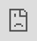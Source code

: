 # Work with Stress and Resilience

## Overview {.unnumbered}

In Unit 5, both stress and resilience will be explored in detail. While these may appear to be distinct topics, they are deeply interconnected. Stress is an inevitable part of life, arising from various external and internal pressures, while resilience is the capacity to adapt and bounce back from these challenges. The relationship between the two is significant: the more resilient we become, the better we are at managing stress. Although stress will always exist, a resilient individual can approach it differently, viewing obstacles as opportunities for growth rather than insurmountable difficulties. Resilience doesn’t eliminate stress, but it transforms the way we interact with it. With greater resilience, stressful situations are less likely to overwhelm us, and we develop healthier coping mechanisms. Instead of being paralyzed or drained by stress, resilience empowers us to stay grounded, think clearly, and respond effectively. Through building resilience, we gain the tools to reduce the impact of stress on our emotional, mental, and even physical well-being. In other words, by strengthening our resilience, we can significantly alter our experience of stress, making it less of a burden and more of a manageable part of our personal and professional lives.

### Topics {.unnumbered}

This unit is divided into the following topics:

1. Stress and Resilience
2. The Development of Stress and Resilience
3. Strategies for Dealing with Stress and Resilience

### Unit Learning Outcomes {.unnumbered}

When you have completed this unit you will be able to:

1. Identify some of the major researchers in the field of resilience and stress
2. Demonstrate and practice what wellness and thriving could look like
3. Describe the brain under stress and how resilience is built
4. Conceptualize a case dealing with stress and resilience
5. Practice the skill of validation as outlined in EFFT
6. Develop a preliminary treatment plan and know where to find resources and further specialized training

### Learning Activities {.unnumbered}

Here is a list of learning activities that will benefit you in completing this unit. You may find it useful for planning your work.

::: {.learning-activity}

1. Video and Read: The "Fathers" of Stress and Resilience
2. Read: Stress Management and Prevention, Chapter 1
3. Reflect (Optional): Stress
4. Video: What is Resilience?
5. Video: Daniel Siegel—Empathy and Resilience
6. Read: Stress Management and Prevention, Chapter 2
7. Video: An Illustration
8. Read: Gordon Neufeld Institute
9. Video (Optional): The Power of Vulnerability—Brené Brown
10. Video: Dan Siegel on Neurobiology and Resilience
11. Read and Write: Case Study

*Note:* Working through course activities will help you to meet the learning outcomes and successfully complete your assessments.

:::

## Assessment {.unnumbered}

Please see the Assessment section in Moodle for assignment details.


### Resources {.unnumbered}

Here are the resources you will need to complete this unit.

- Lafrance, A., Henderson, K. A., & Mayman, S. [-@lafranceEmotionfocusedFamilyTherapy2020]. *Emotion-Focused Family Therapy: A Transdiagnostic Model for Caregiver-Focused Interventions*. American Psychological Association.
- Other online resources will be provided in the unit.

## Stress and Resilience

Stress and its manifestation in the body are the topics we explore in Unit 5. As research shows, experiencing stress is detrimental to our bodies and our health in general. It is therefore very important to develop and expand our resilience in order to properly handle and interact with stress.

In the same manner as in previous units, I would like to acknowledge and hear from those who have contributed to the field of stress and resilience research. Although the scope of research has expanded greatly, it is important to recall where we began.

### Activity: Video and Read | The "Fathers" of Stress and Resilience

::: {.learning-activity}

**Dr. Hans Seyle**

In the world of stress management, Hans Selye is widely acknowledged as the "father of the field." As such, he is a Canadian resource for the rest of the world. Over 1,700 scholarly papers and 39 books were published by Dr. Selye following his first scientific paper to identify and define "stress" in 1936. His work was cited in more than 362,000 scientific papers and in countless popular magazine articles, in nearly every major language, and in every country in the world by the time of his death in late 1982. There is no doubt that he is the most frequently cited author on stress in the world. Selye proposed that throughout a period of exposure to a nonspecific demand, stress remains present in an individual’s body. Among his distinctions, Selye called the cumulative effects of chronically applied stressors "general adaptation syndrome," also known as Selye’s syndrome in the literature.

Dr. Selye is one of the founders of the Canadian Institute of Stress. You may wish to spend a few minutes exploring their [website](https://stresscanada.org/){target="_blank"} [-@CanadaStress].

Watch the following video to learn more about one of Dr. Hans Selye’s major contributions to stress research. Please note that the video is 4:01 minutes long.

- [*Hans Selye’s General Adaption Syndrome and the HPA Axis: Exploring the Connection*](https://www.youtube.com/watch?v=9FdmxfXrygA){target="_blank"} [-@integrativetherapeuticsHansSelyesGeneral2017]

<div class="video-container">

{{< video https://www.youtube-nocookie.com/embed/9FdmxfXrygA >}}

</div>

**Questions to Consider**

After viewing the video consider the following questions and use them as a tool to help you process the information.

1. What is general adaptation syndrome?
2. What is it better described as?
3. What is the HPA? How can it weaken?

**Norman Garmezy**

The resilience theory is regarded as the brainchild of Norman Garmezy, the "father" of resilience theory. In addition to his work in developmental psychopathology, Garmezy was a professor of psychology; he held positions at Duke University (1950–1961) and the Institute of Child Development at the University of Minnesota (1961–1989) after receiving his doctorate from the University of Iowa in 1950. His early work focused on the etiology of schizophrenia, but his later work focused on child development risks, resilience, stress, and coping. We will spend some time getting to know his research, even though there have been further advances since his discoveries in the 1980s and 1990s.

- We will be reading from Ann Masten’s book, *[Ordinary Magic](assets/u5/Ordinary_Magic_Introduction.pdf){target="_blank"}* [-@mastenOrdinaryMagicResilience2014].

Ann Masten is a prominent resilience researcher and professor of child development at the University of Minnesota. She is widely recognized for her work on resilience in children and how they thrive despite adversity. In her book *Ordinary Magic* (2025), Masten explores the concept of resilience, arguing that it is not a rare, extraordinary trait but a common capacity that arises from ordinary human resources such as supportive relationships, problem-solving skills, and community support. The book highlights the power of everyday systems that foster resilience in individuals facing challenges. Masten studied under Garmezy—take note of when he is mentioned.

**Questions to Consider**

After completing the reading above, consider the following questions and use them as a tool to help you process the information.

1. The key individuals who initiated studies on resilience in children were a part of which historic event?
2. What are the four waves of resilience science?
3. What was the biggest surprise that emerged from the study of children who overcome adversity?
4. What does the word resilience mean?
5. What two kinds of evaluation are required to identify resilience in a person’s life?
6. What are some examples of risk factors?

:::

### Activity: Reading | *Stress Management and Prevention*, Chapter 1

::: {.learning-activity}

To begin our conversation on stress and its meaning, please read the resource below.

- [*Stress Management and Prevention*, Chapter 1](assets/u5/Stress_Management_And_Prevention_Ch_1.pdf){target="_blank"} [-@chenStressManagementPrevention2011]

This chapter’s Key Questions will be used as our Questions to Consider section. Reading these ahead of time will assist you in guiding your reading.

**Questions to Consider**

After reading, consider the following questions and use them as a tool to help you process the information.

1. What are the different ways that stress can be defined and conceptualized?
2. What are the different ways that people respond to adversity in their lives?
3. Stress is ordinarily thought of as a fairly negative state, something to be avoided whenever possible. But how can stress be highly functional and operate as a survival mechanism?
4. What is the general adaptation syndrome (GAS) and how does it function during times of stress?
5. What is the primary goal of stress management? Can such a program completely eliminate stress?
6. What are major sources of stress and how are they recognized?
7. How do you interpret the following statement: Stress is not what exists on the outside, but how you perceive a situation on the inside?

:::

### Activity: Optional Reflection | Stress

::: {.learning-activity}

Consider the following questions and use the tool below to save your notes. Note that the active browser will not save your responses so you will need to save or download your document before closing it. You may wish to download the document on your computer or device to work on it.

<iframe src="https://create.twu.ca/h5p/wp-admin/admin-ajax.php?action=h5p_embed&id=489" width="100%" height="100%" frameborder="0" allowfullscreen="allowfullscreen" title=""></iframe><script src="https://h5p.org/sites/all/modules/h5p/library/js/h5p-resizer.js" charset="UTF-8"></script>

:::

### Activity: Video | What is Resilience?

::: {.learning-activity}

Different perspectives and points of view can be taken into account when discussing resilience. For an overview and introduction to resilience, watch the following video. Please consider that this video is 2.29 minutes long.

- [*The Science of Resilience*](https://www.youtube.com/watch?v=1r8hj72bfGo){target="_blank"} [-@centeronthedevelopingchildatharvarduniversityInBriefScienceResilience2015]

<div class="video-container">

{{< video https://www.youtube-nocookie.com/embed/1r8hj72bfGo >}}

</div>

:::

### Activity: Videos | Daniel Siegel—Empathy and Resilience

::: {.learning-activity}

The researcher Daniel Siegel is well known for his theory of interpersonal neurobiology, which explains how the brain, mind, and body are interconnected. Throughout his work he emphasizes the importance of resilience. Rather than reading some of his books and articles, we will view some of his YouTube talks:

**Building Resilience**

- [*Building Resilience in Care Providers*](https://www.youtube.com/watch?v=RkC8hx-_k3Y){target="_blank"} [-@haguetalksBuildingResilienceCare2019]

<div class="video-container">

{{< video https://www.youtube-nocookie.com/embed/RkC8hx-_k3Y >}}

</div>

**Questions to Consider**

After watching the video consider the following questions and use them as tools to help you process the information.

1. What are the five states of empathy?
2. What does compassion build on?
3. What are the two states of the brain that Siegel describes?
4. What is the metaphor that Siegel uses about the importance of awareness with resiliency?

**Opportunities to Build the Circuits of Kindness and Resilience**

This next video focuses on parents building resilience with their children.

- [*Building the Circuits for Kindness and Resilience*](https://www.youtube.com/watch?v=0XG8uOWEBbc){target="_blank"} [-@dalailamacenterforpeaceandeducationDanSiegelOpportunity2012]

<div class="video-container">

{{< video https://www.youtube-nocookie.com/embed/0XG8uOWEBbc >}}

</div>

**Questions to Consider**

After watching the video consider the following questions and use them as tools to help you process the information.

1. When are the first circuits of kindness and resilience growing?
2. What moments does Siegel encourage us to reframe?
3. How do you see this video by Siegel as related to issues that EFFT explores?
4. What is the opportunity to build kindness and resilience that Siegel talks about?

:::

## The Development of Stress and Resilience

The purpose of this section is to discuss how and why stress occurs, and how we can enhance our resilience to minimize stress; that is, as Siegel explains, by increasing our awareness, we will be able to handle things with less impact when they occur—despite the fact that they may still affect us, they will not have the same negative impact.

### Activity: Read | *Stress Management and Prevention*, Chapter 2

::: {.learning-activity}

In this chapter we will examine how stress manifests in the body and how our body responds to stress. We should note that this is a continuation or a parallel from our previous learning about trauma. You are not expected to memorize all of the details or remember all of the parts of the body affected. This article is intended to give you a general understanding of how stress affects the body and how it can manifest itself.

Read p. 30 to the end of the chapter. Pay particular attention to pages 36–37, and observe how they are aligned with our understanding of EFFT. The Questions to Consider section will be based on the Key Questions in the chapter. By reading these ahead of time, you will be able to guide your reading.

- [*Stress Management and Prevention*, Chapter 2](assets/u5/Stress_Management_And_Prevention_Ch_2.pdf){target="_blank"} [-@chenStressManagementPrevention2011]

**Questions to Consider**

Consider the following questions and use them as tools to help you process the information.

1. Why is it important to study the physiological basis of stress responses?
2. How can you apply what you learned in this chapter to understand better why people struggle so much in their lives?
3. How can studying the physiology of stress assist you in making sense of your own stress reactions, as well as those you witness in others?
4. How do chronic stress and anxiety affect the various systems in the body?
5. How do the nervous and endocrine systems work together to coordinate the body’s responses to stress?
6. How do the sympathetic and parasympathetic nervous systems work in concert to control physiological stress responses?
7. What are the body’s sequential steps in responding to perceived threats?
8. How is the immune system affected by chronic stress?
9. What are the risk factors associated with heart disease and other chronic health conditions?
10. How is sexual functioning affected by chronic or acute stress?
11. What are some ways that stress is helpful?

:::

### Activity: Video | An Illustration

::: {.learning-activity}

This video with Dr. Gabor Maté on the connection between stress and disease illustrates how the body and the brain are connected and how stress manifests itself in the body. For the sake of time, let’s watch this clip to get an idea of the book’s content.

- [*Dr. Gabor Maté on the Connection Between Stress and Disease*](https://www.youtube.com/watch?v=ajo3xkhTbfo&t=1861s){target="_blank"} [-@howtoacademyDrGaborMate2019]

<div class="video-container">

{{< video https://www.youtube.com/watch?v=ajo3xkhTbfo&t=1861s >}}

</div>

**Questions to Consider**

After watching the video consider the following questions to help guide your learning.

1. Who is the illustration about at the beginning of the clip? At what age did she die?
2. What does Maté mean by responsibility?
3. What does Maté describe we have to do in order to maintain an attachment relationship? When does illness arise?

:::

### Activity: Read | Gordon Neufeld Institute

::: {.learning-activity}

You may find the following article on the Neufeld Institute helpful in understanding how resilience develops and how it can be fostered. The work of Gordon Neufeld in the area of parenting and family work has made him an internationally recognized researcher.

- [*Neufeld Institute*](https://neufeldinstitute.org/resilience-embracing-the-emotional-journey/){target="_blank"} [@macnamaraResilienceEmbracingEmotional2019]

**Questions to Consider**

After reading, consider the following questions and use them as a tool to help you process the information.

1. How does Gordon Neufeld describe resilience?
2. What is the difference between true resilience and false resilience?
3. What happens when we are overloaded?
4. Finish this quote, "We already have inside of us the ingredients to allow healing to occur, we just need …" [@macnamaraResilienceEmbracingEmotional2019]

:::

## Strategies for Dealing with Stress and Resilience

Being resilient means overcoming setbacks and challenges such as losing a job, facing illness, experiencing a disaster, or grieving a loved one. These stressful events can lead people to unhealthy coping mechanisms such as substance abuse, eating disorders, or risky behaviours, which can make them feel stuck in their problems or victimized. While resilience doesn’t eliminate difficulties, it helps people look beyond them, find joy in life, and handle stress more effectively.

This is another opportunity for us to continue learning from EFFT. The goal is for you to have a reasonably good understanding of what validation entails by now. In this section we will develop a validation statement and add a behaviour coaching component.

### Activity: Optional Watch | *The Power of Vulnerability*—Brené Brown

::: {.learning-activity}

Brené Brown has spent the past two decades studying courage, vulnerability, shame, and empathy at the University of Texas at Austin McCombs School of Business. Five of her books are New York Times bestsellers.

Please watch this video from Brown, who is well known for her work on vulnerability, shame, courage, and their relationship to resilience before starting the EFFT exercises and reading. It is likely that you have heard Brown speak before, but I encourage you to listen to her again and consider how working on shame, vulnerability, and courage can also cultivate resilience within you while working in the therapy room. This is Brown’s first TED Talk that is well known to most people; it captured the attention of the nation.

- [*The Power of Vulnerability*](https://www.ted.com/talks/brene_brown_the_power_of_vulnerability?language=en){target="_blank"} [-@brownPowerVulnerability2010]

<div class="video-container">

<iframe src="https://embed.ted.com/talks/brene_brown_the_power_of_vulnerability" width="1024px" height="576px" title="The power of vulnerability" style="position:absolute;left:0;top:0;width:100%;height:100%"  frameborder="0" scrolling="no" allowfullscreen onload="window.parent.postMessage('iframeLoaded', 'https://embed.ted.com')"></iframe>

</div>

**Questions to Consider**

After watching the video consider the following question and use it to help you process the information.

1. How does working on alleviating our shame build and foster resilience? Describe the connection.

:::

### Activity: Watch | Dan Siegel on Neurobiology and Resilience

::: {.learning-activity}

This short video by Siegel discusses how to build resilience and connection by focusing not only on the individual, but on the collective "we."

- [*On Neurobiology and Resilience*](https://www.youtube.com/watch?v=Zriw-jShjzY){target="_blank"} [-@garrisoninstituteDanSiegelNeurobiology2015]

<div class="video-container">

{{< video https://www.youtube-nocookie.com/embed/Zriw-jShjzY >}}

</div>

:::

### Activity: Case Study

::: {.learning-activity}

Please refer back to the *EFFT Manual* [@lafranceEmotionfocusedFamilyTherapy2020] if you need any reminders on emotion coaching or behaviour coaching.

In regard to stress and resilience specifically, I quote this text from our *EFFT Manual*:

> There is strong evidence to suggest that emotional intelligence (which includes emotion management, emotion perception, and emotion utilization) moderates the relationship between stress and mental health concerns in adolescents and adults, including depression, hopelessness, and suicidal ideation [@ciarrochiEmotionalIntelligenceModerates2002; @fernandez-berrocalEmotionalIntelligenceEmotional2006]. Taken together, these studies suggest that a focus on the development and refinement of emotion processing and regulation can serve to buffer against the experience of life stressors. For these reasons, the EFFT clinician also works with caregivers to equip them with the skills of emotion coaching to support their loved one’s wellness. Over time, their loved one develops self-efficacy with emotion processing—that is, the capacity and confidence to experience, tolerate, regulate, and be guided by their emotions without need of maladaptive coping strategies. In addition to supporting in the moment emotion processing and the development of the capacity to self-regulate, emotion-coaching skills enhance treatment in various ways. As caregivers adopt this new style of relating to their loved one, their relationship will strengthen and their efforts to support their loved one with behavioral symptoms will be more effective and better received. As symptoms decrease, caregivers can also support their loved one to manage the flood of emotions that sometimes follow. This work will also provide loved ones with evidence of their caregiver’s capacity and willingness to support them with their emotional pain, making it more likely that they will turn to the caregiver for support in times of stress [@lafranceEmotionfocusedFamilyTherapy2020].

Read the following case study and then spend some time creating a validation statement for this particular client. We will be emotion-coaching this client and adding a "behaviour intervention" that will help the client to deal with their ongoing stress in their life. You may come up with your own ideas for things that might help alleviate stress based on the class readings or your own experience, or you can also look up some suggestions if you would like. Note that you would do a lot more work than just this single emotion-coaching session before suggesting a way to cope: in real time, you really need to spend time in validation with the client, really understanding what they are saying and conveying that you "get it."

<iframe src="https://create.twu.ca/h5p/wp-admin/admin-ajax.php?action=h5p_embed&id=499" width="100%" height="100%" frameborder="0" allowfullscreen="allowfullscreen" title=""></iframe><script src="https://h5p.org/sites/all/modules/h5p/library/js/h5p-resizer.js" charset="UTF-8"></script>

:::

## Summary {.unnumbered}

In this unit you have learned about stress and resilience. It is so important that we understand how prolonged stress can affect our bodies and how urgent it is to take action. The fact that we can build up our resilience tangibly should also encourage you. This may be easier to do when we are young, but it is also possible to do when we are older. Fortunately, the brain is very malleable and resilience can still be taught and learned.

::: {.check}

Before you move on to the next unit you may want to check that you are able to:

1. Identify some of the major researchers in the field of resilience and stress
2. Demonstrate and practice what wellness and thriving could look like
3. Describe the brain under stress and how resilience is built
4. Conceptualize a case dealing with stress and resilience
5. Practice the skill of validation as outlined in EFFT
6. Develop a preliminary treatment plan and know where to find resources and further specialized training

:::

## References {.unnumbered}

<!-- ## Stress and Resilience

**Videos**

- Center on the Developing Child at Harvard University. (2015). *InBrief: The science of resilience* [Video]. YouTube. [https://www.youtube.com/watch?v=1r8hj72bfGo](https://www.youtube.com/watch?v=1r8hj72bfGo){target="_blank"}

{{< video https://www.youtube-nocookie.com/embed/1r8hj72bfGo >}}

::: {.prote}

Bleep bloop: The above video was auto embedded. If it was just a link, I added a title. If you don't like the title, change it, and I'll leave it alone if I come across it again.

:::

- Dalai Lama Center for Peace and Education. (2012). *Dan Siegel - The opportunity to build the circuits of kindness and resilience* [Video]. YouTube. [https://youtu.be/0XG8uOWEBbc](https://youtu.be/0XG8uOWEBbc){target="_blank"}

{{< video https://www.youtube-nocookie.com/embed/0XG8uOWEBbc >}}

::: {.prote}

Bleep bloop: The above video was auto embedded. If it was just a link, I added a title. If you don't like the title, change it, and I'll leave it alone if I come across it again.

:::

- Integrative Therapeutics. (2017). *Hans Selye’s general adaption syndrome and the HPA axis: Exploring the connection* [Video]. YouTube. [https://www.youtube.com/watch?v=9FdmxfXrygA](https://www.youtube.com/watch?v=9FdmxfXrygA){target="_blank"}

{{< video https://www.youtube-nocookie.com/embed/9FdmxfXrygA >}}

::: {.prote}

Bleep bloop: The above video was auto embedded. If it was just a link, I added a title. If you don't like the title, change it, and I'll leave it alone if I come across it again.

:::

**Readings**

- Masten, A. S. (2014). *Ordinary magic: Resilience in development.* The Guilford Press.
- [[https://d.docs.live.net/47342b2749fd82eb/Desktop/_Trinity%20Western_Editing/Psych%20339/1.%20Original%20Files%20From%20Production/assets/u5/Ordinary_Magic_Introduction.pdf](https://d.docs.live.net/47342b2749fd82eb/Desktop/_Trinity%20Western_Editing/Psych%20339/1.%20Original%20Files%20From%20Production/assets/u5/Ordinary_Magic_Introduction.pdf){target="_blank"}
- Seaward, B. L. (2011). *Stress management and revention: Applications to daily life* (2nd ed.). Jones & Bartlett.

**Websites**

- There are no websites to visit for this topic.

## Stress and Resilience

**Videos**

- How To Academy. (2019). *Dr. Gabor Maté on the connection between stress and disease* [Video]. YouTube. [https://www.youtube.com/watch?v=ajo3xkhTbfo&t=1861s](https://www.youtube.com/watch?v=ajo3xkhTbfo&t=1861s){target="_blank"}

{{< video https://www.youtube-nocookie.com/embed/ajo3xkhTbfo >}}

::: {.prote}

Bleep bloop: The above video was auto embedded. If it was just a link, I added a title. If you don't like the title, change it, and I'll leave it alone if I come across it again.

:::

**Readings**

- Seaward, B. L. (2011). *Stress management and prevention: Applications to daily life* (2nd ed.). Jones & Bartlett.

**Websites**

- MacNamara, D. (n.d.). R*esilience: Embracing the emotional journey*. Neufeld Institute. [https://neufeldinstitute.org/editorials/resilience-embracing-the-emotional-journey/](https://neufeldinstitute.org/editorials/resilience-embracing-the-emotional-journey/){target="_blank"}

## Strategies for Dealing with Stress and Resilience

**Videos**

- Garrison Institute. (2015). *Dan Siegel on neurobiology and resilience* [Video]. YouTube. [https://youtu.be/Zriw-jShjzY](https://youtu.be/Zriw-jShjzY){target="_blank"}

{{< video https://www.youtube-nocookie.com/embed/Zriw-jShjzY >}}

::: {.prote}

Bleep bloop: The above video was auto embedded. If it was just a link, I added a title. If you don't like the title, change it, and I'll leave it alone if I come across it again.

:::

- TED. (2010). T*he Power of vulnerability* [Video]. TEDx Houston. [https://www.ted.com/talks/brene_brown_the_power_of_vulnerability?subtitle=en](https://www.ted.com/talks/brene_brown_the_power_of_vulnerability?subtitle=en){target="_blank"}

::: {.video-container}

<iframe src="https://embed.ted.com/talks/brene_brown_the_power_of_vulnerability" width="854" height="480" style="position:absolute;left:0;top:0;width:100%;height:100%" frameborder="0" scrolling="no" allowfullscreen></iframe>

:::

::: {.prote}

Bleep bloop: The above video was auto embedded. If it was just a link, I added a title. If you don't like the title, change it, and I'll leave it alone if I come across it again.

:::

**Readings**

- Lafrance et al., (2020). *EFFT Manual*

**Websites**

- There are no websites to visit for this topic.-->